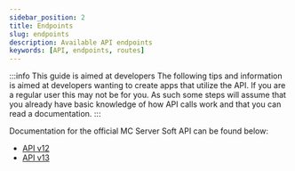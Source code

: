 ```yaml
---
sidebar_position: 2
title: Endpoints
slug: endpoints
description: Available API endpoints
keywords: [API, endpoints, routes]
---
```


:::info This guide is aimed at developers
The following tips and information is aimed at developers wanting to create apps that utilize the API. If you are a regular user this may not be for you. 
As such some steps will assume that you already have basic knowledge of how API calls work and that you can read a documentation.
:::

Documentation for the official MC Server Soft API can be found below:
- [API v12](https://documenter.getpostman.com/view/7749159/TzJsexSC)
- [API v13](https://apidocs.mcserversoft.com)